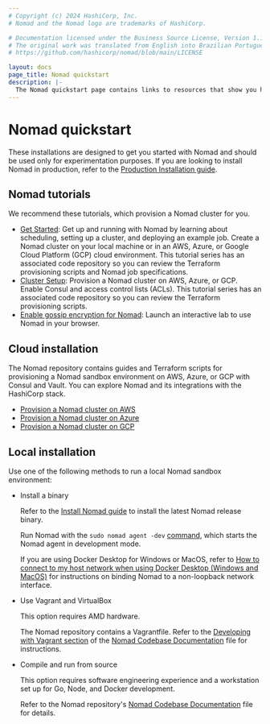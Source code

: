 ```yaml
---
# Copyright (c) 2024 HashiCorp, Inc.
# Nomad and the Nomad logo are trademarks of HashiCorp.

# Documentation licensed under the Business Source License, Version 1.1.
# The original work was translated from English into Brazilian Portuguese.
# https://github.com/hashicorp/nomad/blob/main/LICENSE

layout: docs
page_title: Nomad quickstart
description: |-
  The Nomad quickstart page contains links to resources that show you how to get started using Nomad locally or in a cloud environment.
---
```


# Nomad quickstart

These installations are designed to get you started with Nomad and should
be used only for experimentation purposes. If you are looking to install Nomad
in production, refer to the [Production Installation
guide](/nomad/docs/install/production).

## Nomad tutorials

We recommend these tutorials, which provision a Nomad cluster for you.

- [Get Started][]: Get up and running with Nomad by learning about scheduling,
  setting up a cluster, and deploying an example job. Create a Nomad cluster
  on your local machine or in an AWS, Azure, or Google Cloud Platform (GCP)
  cloud environment. This tutorial series has an associated code repository so
  you can review the Terraform provisioning scripts and Nomad job specifications.
- [Cluster Setup][]: Provision a Nomad cluster on AWS, Azure, or GCP. Enable
  Consul and access control lists (ACLs). This tutorial series has an associated
  code repository so you can review the Terraform provisioning scripts.
- [Enable gossip encryption for Nomad][interactive]: Launch an interactive lab
  to use Nomad in your browser.

## Cloud installation

The Nomad repository contains guides and Terraform scripts for provisioning a
Nomad sandbox environment on AWS, Azure, or GCP with Consul and Vault. You can
explore Nomad and its integrations with the HashiCorp stack.

- [Provision a Nomad cluster on AWS][]
- [Provision a Nomad cluster on Azure][]
- [Provision a Nomad cluster on GCP][]

## Local installation

Use one of the following methods to run a local Nomad sandbox environment:

- Install a binary

  Refer to the [Install Nomad guide][installing-binary] to install the latest
  Nomad release binary.

  Run Nomad with the `sudo nomad agent -dev` [command][agent-dev], which
  starts the Nomad agent in development mode.

  If you are using Docker Desktop for Windows or MacOS, refer to [How to connect
  to my host network when using Docker Desktop (Windows and MacOS)][faq-win-mac]
  for instructions on binding Nomad to a non-loopback network interface.

- Use Vagrant and VirtualBox

  This option requires AMD hardware.

  The Nomad repository contains a Vagrantfile. Refer to the [Developing with
  Vagrant section][vagrant] of the [Nomad Codebase
  Documentation][compile-source] file for instructions.

- Compile and run from source

  This option requires software engineering experience and a workstation set up
  for Go, Node, and Docker development.

  Refer to the Nomad repository's [Nomad Codebase Documentation][compile-source]
  file for details.

[faq-win-mac]: /nomad/docs/faq#q-how-to-connect-to-my-host-network-when-using-docker-desktop-windows-and-macos
[installing-binary]: /nomad/docs/install
[Get Started]: /nomad/tutorials/get-started
[Cluster Setup]: /nomad/tutorials/cluster-setup
[interactive]: /nomad/tutorials/interactive/security-gossip-encryption
[Provision a Nomad cluster on AWS]: https://github.com/hashicorp/nomad/blob/main/terraform/aws/README.md
[Provision a Nomad cluster on Azure]:
    https://github.com/hashicorp/nomad/blob/main/terraform/azure/README.md
[Provision a Nomad cluster on GCP]: https://github.com/hashicorp/nomad/blob/main/terraform/gcp/README.md
[agent-dev]: /nomad/docs/commands/agent#dev
[vagrant]: https://github.com/hashicorp/nomad/blob/main/contributing/README.md#developing-with-vagrant
[compile-source]: https://github.com/hashicorp/nomad/blob/main/contributing/README.md
